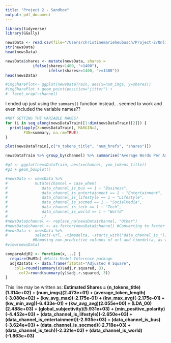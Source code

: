 ```yaml
---
title: "Project 2 - Sandbox"
output: pdf_document
---
```


```r
library(tidyverse)
library(GGally)
```

```r
newsData <- read.csv(file="/Users/christinemarieheubusch/Project-2/OnlineNewsPopularity/OnlineNewsPopularity.csv")
str(newsData)
head(newsData)
```


```r
newsData$shares <- mutate(newsData, shares =
            ifelse(shares<1400, "<1400"),
                   ifelse(shares>=1400, ">=1400"))
head(newsData)
```

```r
#imgSharePlot<- ggplot(newsDataTrain, aes(x=num_imgs, y=shares))
#imgSharePlot + geom_point(position="jitter") + 
#  facet_wrap(~channel)
```

I ended up just using the `summary()` function instead... seemed to work and even included the variable names??
```r
#NOT GETTING THE VARIABLE NAMES? 
for (i in seq_along(newsDataTrain)[1:dim(newsDataTrain)[2]]) { 
  print(apply(X=newsDataTrain), MARGIN=2, 
        FUN=summary, na.rm=TRUE)
}
```

```r
plot(newsDataTrain[,c("n_tokens_title", "num_hrefs", "shares")])
```

```r
newsDataTrain %>% group_by(channel) %>% summarise("Average Words Per Article"=mean(n_tokens_content))
```

```r
#g1 <- ggplot(newsDataTrain, aes(x=channel, y=n_tokens_title))
#g1 + geom_boxplot()
```

```r
#newsData <- newsData %>% 
#            mutate(channel = case_when(
#               data_channel_is_bus == 1 ~ "Business",
#               data_channel_is_entertainment == 1 ~ "Entertainment",
#               data_channel_is_lifestyle == 1 ~ "Lifestyle",
#               data_channel_is_socmed == 1 ~ "SocialMedia",
#               data_channel_is_tech == 1 ~ "Tech",
#               data_channel_is_world == 1 ~ "World"
#               ))
#newsData$channel <- replace_na(newsData$channel, "Other")
#newsData$channel <- as.factor(newsData$channel) #Converting to factor
#newsData <- newsData %>%
#            select(-url, -timedelta, -starts_with("data_channel_is_")) 
            #Removing non-predictive columns of url and timedelta, as well as old **data_channel_is_** columns
#view(newsData)
```

```r
compareAdjR2 <- function(x,...) {
  require(MuMIn) #Multi-Model Inference package
  adjR2stats <- data.frame(fitStat="Adjusted R Square",
    col1=round(summary(x)$adj.r.squared, 3),
      col2=round(summary(y)$adj.r.squared, 3))
}
```

This line may be written as:
**Estimated Shares = (n_tokens_title)(1.314e+02) + (num_imgs)(2.473e+01) + (average_token_length)(-3.080e+02) + (kw_avg_max)(-2.175e-01) + (kw_max_avg)(-2.175e-01) + (kw_min_avg)(-6.433e-01) + (kw_avg_avg)(2.055e+00) + (LDA_00)(2.488e+03) + (global_subjectivity)(5.931e+03) + (min_positive_polarity)(-4.452e+03) + (data_channel_is_lifestyle)(-2.650e+03) + (data_channel_is_entertainment)(-2.935e+03) + (data_channel_is_bus)(-3.624e+03) + (data_channel_is_socmed)(-2.718e+03) + (data_channel_is_tech)(-2.321e+03) + (data_channel_is_world)(-1.863e+03)**
